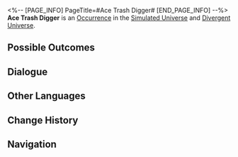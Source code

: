 <%-- [PAGE_INFO]
PageTitle=#Ace Trash Digger#
[END_PAGE_INFO] --%>
{{Stub}}
{{Simulated Universe Event Infobox
|id            = 14501
|title         = 
|image         = Occurrence Default.png
|domains_su    = Unknown
|domains_swarm = Unknown
|domains_gng   = Unknown
|domains_du    = Unknown
|domains_und   = Unknown
|requirements  = 
|prev          = 
|next          = 
|characters    = 
|factions      = 
|order         = 035
|order_du      = 056
}}
'''Ace Trash Digger''' is an [[Divergent Universe/Occurrence|Occurrence]] in the [[Simulated Universe]] and [[Divergent Universe]].

==Possible Outcomes==
{{Possible Outcomes
|choice_1 = Quickly, take it while he's not paying attention!
|result_1 = Discard 1 random Curio and obtain 3 random Curios.
|path_1   = The Hunt
|modes_1  = swarm

|choice_2 = You recall the past lives of these discarded objects.
|result_2 = Discard 1 random Curio and obtain 2 Curios.
|path_2   = Remembrance
|modes_2  = swarm

|choice_3 = Even trash has its unique "value"...
|result_3 = Obtain 3 damaged Curio(s).
|path_3   = Erudition
|modes_3  = gng

|choice_4 = Even trash has its unique "value"...
|result_4 = Obtain 3 damaged Curio(s).
|modes_4  = du,und

|choice_5 = Toss your trash in!
|result_5 = Discard 1 Curio(s) and obtain 3 random Curio(s).
|modes_5  = du,und

|choice_6 = Toss your trash in!
|result_6 = Discard 1 Curio and obtain 2 random Curios.
|modes_6  = su,swarm,gng

|choice_7 = Leave.
|result_7 = You are not interested the trashcans.

}}
<!--
==Gameplay Notes==
* 
-->
==Dialogue==
{{Dialogue Start}}
:{{tx}}
{{Dialogue End}}

==Other Languages==
{{Other Languages
|en   = Ace Trash Digger
|zhs  = 掏垃圾桶大师
|zht  = 掏垃圾桶大師
|ja   = ゴミ{{Rubi|箱|ばこ}}あさりの{{Rubi|達人|たつじん}}
|ko   = 쓰레기통 털기 마스터
|es   = Gran rebuscador de la basura
|fr   = L'as du fouillage de poubelles
|ru   = Первоклассный мусорщик
|th   = ปรมาจารย์การคุ้ยถังขยะ
|vi   = Trùm Lục Thùng Rác
|de   = Meisterhafter Müllsammler
|id   = Ahli Penggali Sampah
|pt   = Catador de Lixo Primoroso
}}

==Change History==
{{Change History|null}}

==Navigation==
{{Occurrence Navbox}}